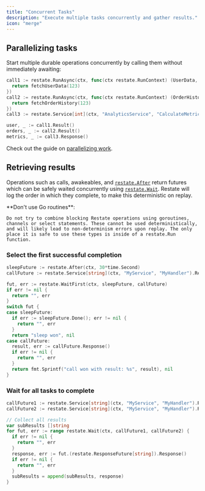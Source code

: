 ```yaml
---
title: "Concurrent Tasks"
description: "Execute multiple tasks concurrently and gather results."
icon: "merge"
---
```




<ConcurrentTaskIntro/>

## Parallelizing tasks
Start multiple durable operations concurrently by calling them without immediately awaiting:

```go {"CODE_LOAD::go/develop/journalingresults.go#parallel"} 
call1 := restate.RunAsync(ctx, func(ctx restate.RunContext) (UserData, error) {
  return fetchUserData(123)
})
call2 := restate.RunAsync(ctx, func(ctx restate.RunContext) (OrderHistory, error) {
  return fetchOrderHistory(123)
})
call3 := restate.Service[int](ctx, "AnalyticsService", "CalculateMetrics").RequestFuture(123)

user, _ := call1.Result()
orders, _ := call2.Result()
metrics, _ := call3.Response()
```

Check out the guide on [parallelizing work](guides/parallelizing-work).

## Retrieving results

Operations such as calls, awakeables, and [`restate.After`](https://pkg.go.dev/github.com/restatedev/sdk-go#After) return futures which can
be safely waited concurrently using [`restate.Wait`](https://pkg.go.dev/github.com/restatedev/sdk-go#Wait). Restate will log the order in which they complete, to make this deterministic on replay.

<Warning>
    **Don't use Go routines**:

    Do not try to combine blocking Restate operations using goroutines, channels or select statements. These cannot be used deterministically, and will likely lead to non-determinism errors upon replay. The only place it is safe to use these types is inside of a restate.Run function.
</Warning>

### Select the first successful completion

```go {"CODE_LOAD::go/develop/journalingresults.go#race"} 
sleepFuture := restate.After(ctx, 30*time.Second)
callFuture := restate.Service[string](ctx, "MyService", "MyHandler").RequestFuture("hi")

fut, err := restate.WaitFirst(ctx, sleepFuture, callFuture)
if err != nil {
  return "", err
}
switch fut {
case sleepFuture:
  if err := sleepFuture.Done(); err != nil {
    return "", err
  }
  return "sleep won", nil
case callFuture:
  result, err := callFuture.Response()
  if err != nil {
    return "", err
  }
  return fmt.Sprintf("call won with result: %s", result), nil
}
```

### Wait for all tasks to complete

```go {"CODE_LOAD::go/develop/journalingresults.go#all"} 
callFuture1 := restate.Service[string](ctx, "MyService", "MyHandler").RequestFuture("hi")
callFuture2 := restate.Service[string](ctx, "MyService", "MyHandler").RequestFuture("hi again")

// Collect all results
var subResults []string
for fut, err := range restate.Wait(ctx, callFuture1, callFuture2) {
  if err != nil {
    return "", err
  }
  response, err := fut.(restate.ResponseFuture[string]).Response()
  if err != nil {
    return "", err
  }
  subResults = append(subResults, response)
}
```

